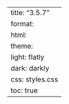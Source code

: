 ---
title: "3.5.7"
format:
    html:
        theme:
            light: flatly
            dark: darkly
        css: styles.css
        toc: true
---